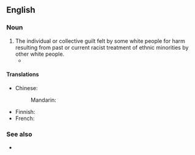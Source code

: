 ==English==
{{wikipedia}}

===Noun===
{{en-noun|-}}

# The individual or collective guilt felt by some white people for harm resulting from past or current racist treatment of ethnic minorities by other white people.
#* {{quote-av|en|year=1997|title=Jackie Brown|author=Quentin Tarantino|role=Max Cherry|actor=Robert Forster|passage=Is '''white guilt''' supposed to make me forget I'm running a business?}}

====Translations====
{{trans-top|guilt}}
* Chinese:
*: Mandarin: {{t-needed|cmn}}
{{trans-mid}}
* Finnish: {{t|fi|[[valkoinen]] [[syyllisyys]]}}
* French: {{t|fr|[[culpabilité]] [[blanche]]|f}}
{{trans-bottom}}

===See also===
* {{l|en|liberal guilt}}